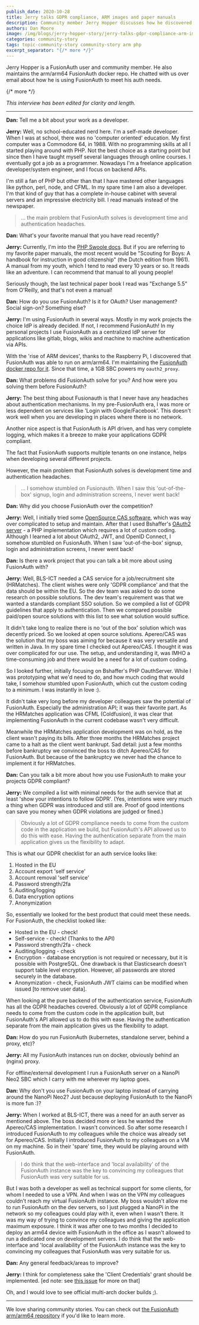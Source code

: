 ```yaml
---
publish_date: 2020-10-28 
title: Jerry talks GDPR compliance, ARM images and paper manuals
description: Community member Jerry Hopper discusses how he discovered FusionAuth and how it's helped him and his teams save development time and avoid authentication headaches.
authors: Dan Moore
image: /img/blogs/jerry-hopper-story/jerry-talks-gdpr-compliance-arm-images-and-paper-manuals.png
categories: community-story
tags: topic-community-story community-story arm php
excerpt_separator: "{/* more */}"
---
```


Jerry Hopper is a FusionAuth user and community member. He also maintains the arm/arm64 FusionAuth docker repo. He chatted with us over email about how he is using FusionAuth to meet his auth needs. 

{/* more */}

*This interview has been edited for clarity and length.*

-------

**Dan:** Tell me a bit about your work as a developer.

**Jerry:** Well, no school-educated nerd here.  I'm a self-made developer. When I was at school, there was no 'computer oriented' education. My first computer was a Commodore 64, in 1988. With no programming skills at all I started playing around with PHP. Not the best choice as a starting point but since then I have taught myself several languages through online courses. I eventually got a job as a programmer. Nowadays I'm a freelance application developer/system engineer, and I focus on backend APIs. 

I'm still a fan of PHP but other than that I have mastered other languages like python, perl, node, and CFML. In my spare time I am also a developer. I'm that kind of guy that has a complete in-house cabinet with several servers and an impressive electricity bill. I read manuals instead of the newspaper. 

> ... the main problem that FusionAuth solves is development time and authentication headaches.  

**Dan:** What's your favorite manual that you have read recently?

**Jerry:** Currently, I'm into the [PHP Swoole docs](https://www.swoole.co.uk/). But if you are referring to my favorite paper manuals, the most recent would be "Scouting for Boys: A handbook for instruction in good citizenship" (the Dutch edition from 1961). A manual from my youth, which I tend to read every 10 years or so. It reads like an adventure. I can recommend that manual to all young people! 

Seriously though, the last technical paper book I read was "Exchange 5.5" from O'Reilly, and that's not even a manual!

**Dan:** How do you use FusionAuth? Is it for OAuth? User management? Social sign-on? Something else?

**Jerry:** I'm using FusionAuth in several ways. Mostly in my work projects the choice IdP is already decided. If not, I recommend FusionAuth! In my personal projects I use FusionAuth as a centralized IdP server for applications like gitlab, blogs, wikis and machine to machine authentication via APIs. 

With the 'rise of ARM devices', thanks to the Raspberry Pi, I discovered that FusionAuth was able to run on arm/arm64. I'm maintaining the [FusionAuth docker repo for it](https://github.com/jerryhopper/fusionauth-app-multiarch). Since that time, a 1GB SBC powers my `oauth2_proxy`.

**Dan:** What problems did FusionAuth solve for you? And how were you solving them before FusionAuth?

**Jerry:** The best thing about Fusionauth is that I never have any headaches about authentication mechanisms. In my pre-FusionAuth era, I was more or less dependent on services like 'Login with Google/Facebook'. This doesn't work well when you are developing in places where there is no network.

Another nice aspect is that FusionAuth is API driven, and has very complete logging, which makes it a breeze to make your applications GDPR compliant.  

The fact that FusionAuth supports multiple tenants on one instance, helps when developing several different projects. 

However, the main problem that FusionAuth solves is development time and authentication headaches.  

> ... I somehow stumbled on Fusionauth. When I saw this 'out-of-the-box' signup, login and administration screens, I never went back! 

**Dan:** Why did you choose FusionAuth over the competition?

**Jerry:** Well, I initially tried some [OpenSource CAS software](https://github.com/apereo/cas), which was way over complicated to setup and maintain. After that I used Bshaffer's [OAuth2 server](https://bshaffer.github.io/oauth2-server-php-docs/) - a PHP implementation which requires a lot of custom coding. Although I learned a lot about OAuth2, JWT, and OpenID Connect, I somehow stumbled on FusionAuth. When I saw 'out-of-the-box' signup, login and administration screens, I never went back! 
 
**Dan:** Is there a work project that you can talk a bit more about using FusionAuth with? 
 
**Jerry:** Well, BLS-ICT needed a CAS service for a job/recruitment site (HRMatches). The client wishes were only 'GDPR compliance' and that the data should be within the EU. So the dev team was asked to do some research on possible solutions. The dev team's requirement was that we wanted a standards compliant SSO solution. So we compiled a list of GDPR guidelines that apply to authentication. Then we compared possible paid/open source solutions with this list to see what solution would suffice.

It didn't take long to realize there is no 'out of the box' solution which was decently priced. So we looked at open source solutions.  Apereo/CAS was the solution that my boss was aiming for because it was very versatile and written in Java. In my spare time I checked out Apereo/CAS. I thought it was over complicated for our use. The setup, and understanding it, was IMHO a time-consuming job and there would be a need for a lot of custom coding. 

So I looked further, initially focusing on Bshaffer's PHP OauthServer.  While I was prototyping what we'd need to do, and how much coding that would take, I somehow stumbled upon FusionAuth, which cut the custom coding to a minimum. I was instantly in love :).

It didn't take very long before my developer colleagues saw the potential of FusionAuth. Especially the administration API; it was their favorite part. As the HRMatches application was CFML (Coldfusion), it was clear that implementing FusionAuth in the current codebase wasn't very difficult.  

Meanwhile the HRMatches application development was on hold, as the client wasn't paying its bills. After three months the HRMatches project came to a halt as the client went bankrupt. Sad detail: just a few months before bankruptcy we convinced the boss to ditch Apereo/CAS for FusionAuth. But because of the bankruptcy we never had the chance to implement it for HRMatches.

**Dan:** Can you talk a bit more about how you use FusionAuth to make your projects GDPR compliant?

**Jerry:** We compiled a list with minimal needs for the auth service that at least 'show your intentions to follow GDPR'. (Yes, intentions were very much a thing when GDPR was introduced and still are. Proof of good intentions can save you money when GDPR violations are judged or fined.)

> Obviously a lot of GDPR compliance needs to come from the custom code in the application we build, but FusionAuth's API allowed us to do this with ease. Having the authentication separate from the main application gives us the flexibility to adapt.

This is what our GDPR checklist for an auth service looks like:

1. Hosted in the EU
1. Account export 'self service'
1. Account removal 'self service'
1. Password strength/2fa 
1. Auditing/logging
1. Data encryption options
1. Anonymization

So, essentially we looked for the best product that could meet these needs. For FusionAuth, the checklist looked like:

* Hosted in the EU - check!
* Self-service - check! (Thanks to the API)
* Password strength/2fa - check
* Auditing/logging - check
* Encryption - database encryption is not required or necessary, but it is possible with PostgreSQL. One drawback is that Elasticsearch doesn't support table level encryption. However, all passwords are stored securely in the database.
* Anonymization - check, FusionAuth JWT claims can be modified when issued [to remove user data].

When looking at the pure backend of the authentication service, FusionAuth has all the GDPR headaches covered. Obviously a lot of GDPR compliance needs to come from the custom code in the application built, but FusionAuth's API allowed us to do this with ease. Having the authentication separate from the main application gives us the flexibility to adapt.

**Dan:** How do you run FusionAuth (kubernetes, standalone server, behind a proxy, etc)?

**Jerry:** All my FusionAuth instances run on docker, obviously behind an (nginx) proxy. 

For offline/external development I run a FusionAuth server on a NanoPi Neo2 SBC which I carry with me wherever my laptop goes. 

**Dan:** Why don't you use FusionAuth on your laptop instead of carrying around the NanoPi Neo2? Just because deploying FusionAuth to the NanoPi is more fun :)?
    
**Jerry:** When I worked at BLS-ICT, there was a need for an auth server as mentioned above. The boss decided more or less he wanted the Apereo/CAS implementation. I wasn't convinced. So after some research I introduced FusionAuth to my colleagues while the choice was already set for Apereo/CAS. Initially I introduced FusionAuth to my colleagues on a VM on my machine. So in their 'spare' time, they would be playing around with FusionAuth.  
> I do think that the web-interface and 'local availability' of the FusionAuth instance was the key to convincing my colleagues that FusionAuth was very suitable for us.
 
But I was both a developer as well as technical support for some clients, for whom I needed to use a VPN. And when I was on the VPN my colleagues couldn't reach my virtual FusionAuth instance. My boss wouldn't allow me to run FusionAuth on the dev servers, so I just plugged a NanoPi in the network so my colleagues could play with it, even when I wasn't there.  It was my way of trying to convince my colleagues and giving the application maximum exposure. I think it was after one to two months I decided to deploy an arm64 device with FusionAuth in the office as I wasn't allowed to run a dedicated one on development servers. I do think that the web-interface and 'local availability' of the FusionAuth instance was the key to convincing my colleagues that FusionAuth was very suitable for us.

**Dan:** Any general feedback/areas to improve?

**Jerry:** I think for completeness sake the 'Client Credentials' grant should be implemented. [ed note: see [this issue](https://github.com/FusionAuth/fusionauth-issues/issues/155) for more on that]

Oh, and I would love to see official multi-arch docker builds ;). 

-------

We love sharing community stories. You can check out [the FusionAuth arm/arm64 repository](https://github.com/jerryhopper/fusionauth-app-multiarch) if you'd like to learn more.
